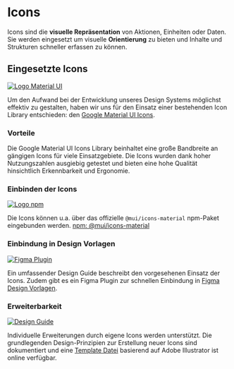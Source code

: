
<Meta title="Styleguide/Icons" />

# Icons

Icons sind die **visuelle Repräsentation** von Aktionen, Einheiten oder Daten.
Sie werden eingesetzt um visuelle **Orientierung** zu bieten und Inhalte und
Strukturen schneller erfassen zu können.

## Eingesetzte Icons

<a href="https://mui.com/material-ui/material-icons/">
  <img src={muiLogo} alt="Logo Material UI" />
</a>

Um den Aufwand bei der Entwicklung unseres Design Systems möglichst effektiv zu
gestalten, haben wir uns für den Einsatz einer bestehenden Icon Library
entschieden: den [Google Material UI Icons](https://mui.com/material-ui/material-icons/).

### Vorteile

Die Google Material UI Icons Library beinhaltet eine große Bandbreite an gängigen
Icons für viele Einsatzgebiete. Die Icons wurden dank hoher Nutzungszahlen
ausgiebig getestet und bieten eine hohe Qualität hinsichtlich Erkennbarkeit und
Ergonomie.

### Einbinden der Icons

<a href="https://www.npmjs.com/package/@mui/icons-material">
  <img src={npmLogo} alt="Logo npm" style={{ maxWidth: "6rem" }} />
</a>

Die Icons können u.a. über das offizielle `@mui/icons-material` npm-Paket eingebunden werden.
[npm: @mui/icons-material](https://www.npmjs.com/package/@mui/icons-material)

### Einbindung in Design Vorlagen

<a href="https://www.figma.com/community/plugin/1088610476491668236/Material-Symbols">
  <img src={figmaPluginIllustration} alt="Figma Plugin" />
</a>

Ein umfassender Design Guide beschreibt den vorgesehenen Einsatz der Icons.
Zudem gibt es ein Figma Plugin zur schnellen Einbindung in [Figma Design
Vorlagen](https://www.figma.com/community/plugin/1088610476491668236/Material-Symbols).

### Erweiterbarkeit

<a href="https://m3.material.io/styles/icons/overview">
  <img src={designGuideIllustration} alt="Design Guide" />
</a>

Individuelle Erweiterungen durch eigene Icons werden unterstützt. Die
grundlegenden Design-Prinzipien zur Erstellung neuer Icons sind dokumentiert und
eine [Template
Datei](https://m3.material.io/styles/icons/designing-icons#8754553f-29d9-4671-b163-123b8e7b8f1e)
basierend auf Adobe Illustrator ist online verfügbar.
